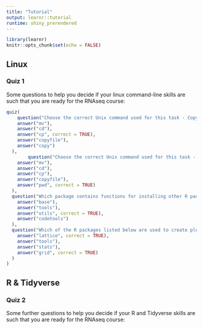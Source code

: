```yaml
---
title: "Tutorial"
output: learnr::tutorial
runtime: shiny_prerendered
---
```


```r
library(learnr)
knitr::opts_chunk$set(echo = FALSE)
```

## Linux

### Quiz 1

Some questions to help you decide if your linux command-line skills are such that you  are ready for the RNAseq course:

```r
quiz(
    question("Choose the correct Unix command used for this task - Copy a file ",
    answer("mv"),
    answer("cd"),
    answer("cp", correct = TRUE),
    answer("copyfile"),
    answer("copy")
  ),
        question("Choose the correct Unix command used for this task - Print the current directory ",
    answer("mv"),
    answer("cd"),
    answer("cp"),
    answer("copyfile"),
    answer("pwd", correct = TRUE)
  ),
  question("Which package contains functions for installing other R packages?",
    answer("base"),
    answer("tools"),
    answer("utils", correct = TRUE),
    answer("codetools")
  ),
  question("Which of the R packages listed below are used to create plots?",
    answer("lattice", correct = TRUE),
    answer("tools"),
    answer("stats"),
    answer("grid", correct = TRUE)
  )
)
```
## R & Tidyverse

### Quiz 2

Some further questions to help you decide if your R and Tidyverse skills are such that you  are ready for the RNAseq course:
